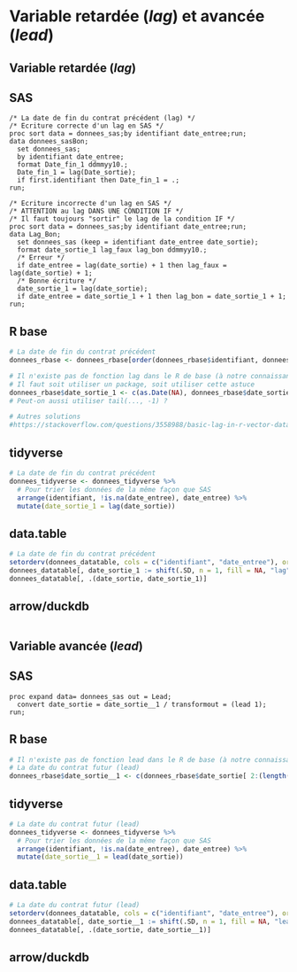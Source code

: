 # Variable retardée (*lag*) et avancée (*lead*)

## Variable retardée (*lag*)
::: {.panel-tabset group="language"}

## SAS {.unnumbered .unlisted}
``` sas
/* La date de fin du contrat précédent (lag) */
/* Ecriture correcte d'un lag en SAS */
proc sort data = donnees_sas;by identifiant date_entree;run;
data donnees_sasBon;
  set donnees_sas;
  by identifiant date_entree;  
  format Date_fin_1 ddmmyy10.;
  Date_fin_1 = lag(Date_sortie);
  if first.identifiant then Date_fin_1 = .;
run;

/* Ecriture incorrecte d'un lag en SAS */
/* ATTENTION au lag DANS UNE CONDITION IF */
/* Il faut toujours "sortir" le lag de la condition IF */
proc sort data = donnees_sas;by identifiant date_entree;run;
data Lag_Bon;
  set donnees_sas (keep = identifiant date_entree date_sortie);
  format date_sortie_1 lag_faux lag_bon ddmmyy10.;
  /* Erreur */
  if date_entree = lag(date_sortie) + 1 then lag_faux = lag(date_sortie) + 1;
  /* Bonne écriture */
  date_sortie_1 = lag(date_sortie);
  if date_entree = date_sortie_1 + 1 then lag_bon = date_sortie_1 + 1;
run;
```

## R base {.unnumbered .unlisted}
```r
# La date de fin du contrat précédent
donnees_rbase <- donnees_rbase[order(donnees_rbase$identifiant, donnees_rbase$date_entre, na.last = FALSE), ]

# Il n'existe pas de fonction lag dans le R de base (à notre connaissance)
# Il faut soit utiliser un package, soit utiliser cette astuce
donnees_rbase$date_sortie_1 <- c(as.Date(NA), donnees_rbase$date_sortie[ 1:(length(donnees_rbase$date_sortie) - 1)])
# Peut-on aussi utiliser tail(..., -1) ?

# Autres solutions
#https://stackoverflow.com/questions/3558988/basic-lag-in-r-vector-dataframe
```

## tidyverse {.unnumbered .unlisted}
```r
# La date de fin du contrat précédent
donnees_tidyverse <- donnees_tidyverse %>% 
  # Pour trier les données de la même façon que SAS
  arrange(identifiant, !is.na(date_entree), date_entree) %>% 
  mutate(date_sortie_1 = lag(date_sortie))
```

## data.table {.unnumbered .unlisted}
```r
# La date de fin du contrat précédent
setorderv(donnees_datatable, cols = c("identifiant", "date_entree"), order = c(1L, 1L), na.last = FALSE)
donnees_datatable[, date_sortie_1 := shift(.SD, n = 1, fill = NA, "lag"), .SDcols = "date_sortie"]
donnees_datatable[, .(date_sortie, date_sortie_1)]
```

## arrow/duckdb {.unnumbered .unlisted}
```r

```

:::

## Variable avancée (*lead*)
::: {.panel-tabset group="language"}

## SAS {.unnumbered .unlisted}
``` sas
proc expand data= donnees_sas out = Lead;
  convert date_sortie = date_sortie__1 / transformout = (lead 1);
run;
```

## R base {.unnumbered .unlisted}
```r
# Il n'existe pas de fonction lead dans le R de base (à notre connaissance)
# La date du contrat futur (lead)
donnees_rbase$date_sortie__1 <- c(donnees_rbase$date_sortie[ 2:(length(donnees_rbase$date_sortie))], as.Date(NA))
```

## tidyverse {.unnumbered .unlisted}
```r
# La date du contrat futur (lead)
donnees_tidyverse <- donnees_tidyverse %>% 
  # Pour trier les données de la même façon que SAS
  arrange(identifiant, !is.na(date_entree), date_entree) %>% 
  mutate(date_sortie__1 = lead(date_sortie))
```

## data.table {.unnumbered .unlisted}
```r
# La date du contrat futur (lead)
setorderv(donnees_datatable, cols = c("identifiant", "date_entree"), order = c(1L, 1L), na.last = FALSE)
donnees_datatable[, date_sortie__1 := shift(.SD, n = 1, fill = NA, "lead"), .SDcols = "date_sortie"]
donnees_datatable[, .(date_sortie, date_sortie__1)]
```

## arrow/duckdb {.unnumbered .unlisted}
```r

```

:::
